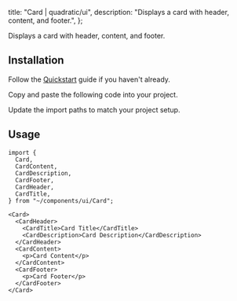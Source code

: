 
  title: "Card | quadratic/ui",
  description: "Displays a card with header, content, and footer.",
};

<Title>Card</Title>
<Description>Displays a card with header, content, and footer.</Description>
<ComponentPreview id="card" />

## Installation
<Steps>

<StepTitle>Follow the [Quickstart](/docs/getting-started/guides/quickstart) guide if you haven't already.</StepTitle>

<StepTitle>Copy and paste the following code into your project.</StepTitle>
<StepContent>
<FileSource id="card" />
</StepContent>

<StepTitle>Update the import paths to match your project setup.</StepTitle>

</Steps>

## Usage
```tsx
import {
  Card,
  CardContent,
  CardDescription,
  CardFooter,
  CardHeader,
  CardTitle,
} from "~/components/ui/Card";
```
```tsx
<Card>
  <CardHeader>
    <CardTitle>Card Title</CardTitle>
    <CardDescription>Card Description</CardDescription>
  </CardHeader>
  <CardContent>
    <p>Card Content</p>
  </CardContent>
  <CardFooter>
    <p>Card Footer</p>
  </CardFooter>
</Card>
```

<Footer previousLabel="Callout" previousHref="/docs/components/primitives/callout" nextLabel="Carousel" nextHref="/docs/components/patterns/carousel" />
